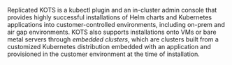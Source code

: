 Replicated KOTS is a kubectl plugin and an in-cluster admin console that provides highly successful installations of Helm charts and Kubernetes applications into customer-controlled environments, including on-prem and air gap environments. KOTS also supports installations onto VMs or bare metal servers through _embedded clusters_, which are clusters built from a customized Kubernetes distribution embedded with an application and provisioned in the customer environment at the time of installation.